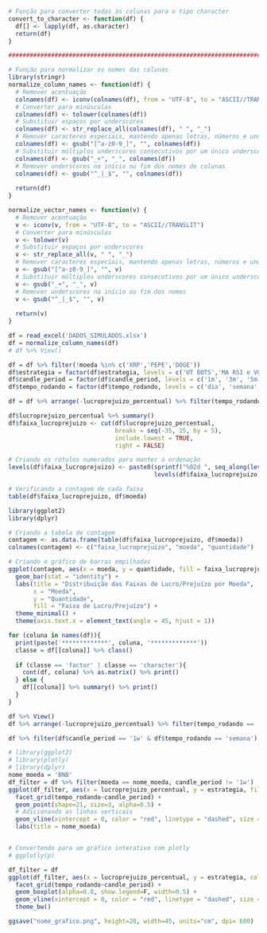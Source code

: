 
```r
# Função para converter todas as colunas para o tipo character
convert_to_character <- function(df) {
  df[] <- lapply(df, as.character)
  return(df)
}

###########################################################################

# Função para normalizar os nomes das colunas
library(stringr)
normalize_column_names <- function(df) {
  # Remover acentuação
  colnames(df) <- iconv(colnames(df), from = "UTF-8", to = "ASCII//TRANSLIT")
  # Converter para minúsculas
  colnames(df) <- tolower(colnames(df))
  # Substituir espaços por underscores
  colnames(df) <- str_replace_all(colnames(df), " ", "_")
  # Remover caracteres especiais, mantendo apenas letras, números e underscores
  colnames(df) <- gsub("[^a-z0-9_]", "", colnames(df))
  # Substituir múltiplos underscores consecutivos por um único underscore
  colnames(df) <- gsub("_+", "_", colnames(df))
  # Remover underscores no início ou fim dos nomes de colunas
  colnames(df) <- gsub("^_|_$", "", colnames(df))
  
  return(df)
}

normalize_vector_names <- function(v) {
  # Remover acentuação
  v <- iconv(v, from = "UTF-8", to = "ASCII//TRANSLIT")
  # Converter para minúsculas
  v <- tolower(v)
  # Substituir espaços por underscores
  v <- str_replace_all(v, " ", "_")
  # Remover caracteres especiais, mantendo apenas letras, números e underscores
  v <- gsub("[^a-z0-9_]", "", v)
  # Substituir múltiplos underscores consecutivos por um único underscore
  v <- gsub("_+", "_", v)
  # Remover underscores no início ou fim dos nomes
  v <- gsub("^_|_$", "", v)
  
  return(v)
}
```

```r
df = read_excel('DADOS_SIMULADOS.xlsx')
df = normalize_column_names(df)
# df %>% View()

df = df %>% filter(!moeda %in% c('XRP','PEPE','DOGE'))
df$estrategia = factor(df$estrategia, levels = c('UT BOTS','MA RSI e VOLUME','MA ANTECIPATION','MA SIMPLES FALLBACK','RSI','VORTEX'))
df$candle_period = factor(df$candle_period, levels = c('1m', '3m', '5m', '15m', '30m', '1h', '2h', '4h', '6h', '8h', '12h', '1d', '1w'))
df$tempo_rodando = factor(df$tempo_rodando, levels = c('dia', 'semana', 'mes'))

df = df %>% arrange(-lucroprejuizo_percentual) %>% filter(tempo_rodando != 'mes' & candle_period != '1w')
```

```r
df$lucroprejuizo_percentual %>% summary()
df$faixa_lucroprejuizo <- cut(df$lucroprejuizo_percentual, 
                              breaks = seq(-35, 25, by = 5), 
                              include.lowest = TRUE, 
                              right = FALSE)

# Criando os rótulos numerados para manter a ordenação
levels(df$faixa_lucroprejuizo) <- paste0(sprintf("%02d ", seq_along(levels(df$faixa_lucroprejuizo))), 
                                         levels(df$faixa_lucroprejuizo))

# Verificando a contagem de cada faixa
table(df$faixa_lucroprejuizo, df$moeda)

```
```r
library(ggplot2)
library(dplyr)

# Criando a tabela de contagem
contagem <- as.data.frame(table(df$faixa_lucroprejuizo, df$moeda))
colnames(contagem) <- c("faixa_lucroprejuizo", "moeda", "quantidade")

# Criando o gráfico de barras empilhadas
ggplot(contagem, aes(x = moeda, y = quantidade, fill = faixa_lucroprejuizo)) +
  geom_bar(stat = "identity") +
  labs(title = "Distribuição das Faixas de Lucro/Prejuízo por Moeda",
       x = "Moeda",
       y = "Quantidade",
       fill = "Faixa de Lucro/Prejuízo") +
  theme_minimal() +
  theme(axis.text.x = element_text(angle = 45, hjust = 1))

```

```r
for (coluna in names(df)){
  print(paste('*************', coluna, '*************'))
  classe = df[[coluna]] %>% class()
  
  if (classe == 'factor' | classe == 'character'){
    cont(df, coluna) %>% as.matrix() %>% print()
  } else {
    df[[coluna]] %>% summary() %>% print()
  }
}
```

```r
df %>% View()
df %>% arrange(-lucroprejuizo_percentual) %>% filter(tempo_rodando == 'dia') %>% View()
```


```r
df %>% filter(df$candle_period == '1w' & df$tempo_rodando == 'semana')
```


```r
# library(ggplot2)
# library(plotly)
# library(dplyr)
nome_moeda = 'BNB'
df_filter = df %>% filter(moeda == nome_moeda, candle_period != '1w')
ggplot(df_filter, aes(x = lucroprejuizo_percentual, y = estrategia, fill=lucroprejuizo_percentual)) +
  facet_grid(tempo_rodando~candle_period) +
  geom_point(shape=21, size=3, alpha=0.5) +
  # Adicionando as linhas verticais
  geom_vline(xintercept = 0, color = "red", linetype = "dashed", size = 0.5) +
  labs(title = nome_moeda)


# Convertendo para um gráfico interativo com plotly
# ggplotly(p)

```


```r
df_filter = df 
ggplot(df_filter, aes(x = lucroprejuizo_percentual, y = estrategia, color=estrategia)) +
  facet_grid(tempo_rodando~candle_period) +
  geom_boxplot(alpha=0.8, show.legend=F, width=0.5) +
  geom_vline(xintercept = 0, color = "red", linetype = "dashed", size = 0.5) + 
  theme_bw()

ggsave("nome_grafico.png", height=20, width=45, units="cm", dpi= 600)
```


```r

```


```r
```


```r
```


```r
```


```r
```


```r
```


```r
```


```r
```


```r
```


```r
```


```r
```


```r
```


```r
```


```r
```


```r
```


```r
```


```r
```


```r
```


```r
```


```r
```

